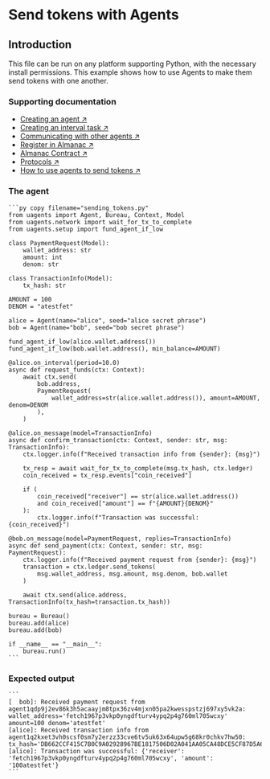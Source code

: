 # Send tokens with Agents

## Introduction

This file can be run on any platform supporting Python, with the necessary install permissions.
This example shows how to use Agents to make them send tokens with one another.

### Supporting documentation

- [Creating an agent ↗️](/guides/agents/create-a-uagent)
- [Creating an interval task ↗️](/guides/agents/interval-task)
- [Communicating with other agents ↗️](/guides/agents/communicating-with-other-agents)
- [Register in Almanac ↗️](/guides/agents/register-in-almanac)
- [Almanac Contract ↗️](/references/contracts/uagents-almanac/almanac-overview)
- [Protocols ↗️](/references/uagents/uagents-protocols/agent-protocols)
- [How to use agents to send tokens ↗️](/guides/agents/intermediate/send-tokens)

### The agent

    ```py copy filename="sending_tokens.py"
    from uagents import Agent, Bureau, Context, Model
    from uagents.network import wait_for_tx_to_complete
    from uagents.setup import fund_agent_if_low

    class PaymentRequest(Model):
        wallet_address: str
        amount: int
        denom: str

    class TransactionInfo(Model):
        tx_hash: str

    AMOUNT = 100
    DENOM = "atestfet"

    alice = Agent(name="alice", seed="alice secret phrase")
    bob = Agent(name="bob", seed="bob secret phrase")

    fund_agent_if_low(alice.wallet.address())
    fund_agent_if_low(bob.wallet.address(), min_balance=AMOUNT)

    @alice.on_interval(period=10.0)
    async def request_funds(ctx: Context):
        await ctx.send(
            bob.address,
            PaymentRequest(
                wallet_address=str(alice.wallet.address()), amount=AMOUNT, denom=DENOM
            ),
        )

    @alice.on_message(model=TransactionInfo)
    async def confirm_transaction(ctx: Context, sender: str, msg: TransactionInfo):
        ctx.logger.info(f"Received transaction info from {sender}: {msg}")

        tx_resp = await wait_for_tx_to_complete(msg.tx_hash, ctx.ledger)
        coin_received = tx_resp.events["coin_received"]

        if (
            coin_received["receiver"] == str(alice.wallet.address())
            and coin_received["amount"] == f"{AMOUNT}{DENOM}"
        ):
            ctx.logger.info(f"Transaction was successful: {coin_received}")

    @bob.on_message(model=PaymentRequest, replies=TransactionInfo)
    async def send_payment(ctx: Context, sender: str, msg: PaymentRequest):
        ctx.logger.info(f"Received payment request from {sender}: {msg}")
        transaction = ctx.ledger.send_tokens(
            msg.wallet_address, msg.amount, msg.denom, bob.wallet
        )

        await ctx.send(alice.address, TransactionInfo(tx_hash=transaction.tx_hash))

    bureau = Bureau()
    bureau.add(alice)
    bureau.add(bob)

    if __name__ == "__main__":
        bureau.run()
    ```

### Expected output

    ```
    [  bob]: Received payment request from agent1qdp9j2ev86k3h5acaayjm8tpx36zv4mjxn05pa2kwesspstzj697xy5vk2a: wallet_address='fetch1967p3vkp0yngdfturv4ypq2p4g760ml705wcxy' amount=100 denom='atestfet'
    [alice]: Received transaction info from agent1q2kxet3vh0scsf0sm7y2erzz33cve6tv5uk63x64upw5g68kr0chkv7hw50: tx_hash='DB662CCF415C7B0C9A02928967BE1817506D02A041AA05CA48DCE5CF87D5A638'
    [alice]: Transaction was successful: {'receiver': 'fetch1967p3vkp0yngdfturv4ypq2p4g760ml705wcxy', 'amount': '100atestfet'}
    ```
